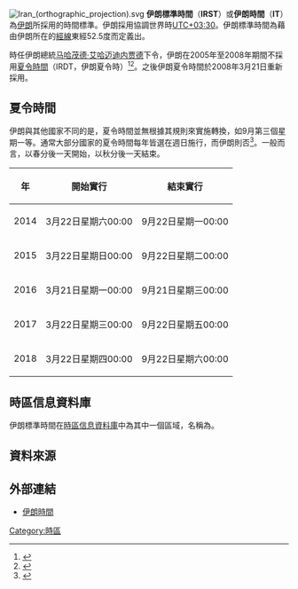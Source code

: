 [[File:Iran_(orthographic_projection).svg|thumb]]
'''伊朗標準時間'''（'''IRST'''）或'''伊朗時間'''（'''IT'''）為[[伊朗|伊朗]]所採用的時間標準。伊朗採用協調世界時[[UTC+03:30|UTC+03:30]]。伊朗標準時間為藉由伊朗所在的[[經線|經線]]東經52.5度而定義出。

時任伊朗總統[[马哈茂德·艾哈迈迪内贾德|马哈茂德·艾哈迈迪内贾德]]下令，伊朗在2005年至2008年期間不採用[[夏令時間|夏令時間]]（IRDT，伊朗夏令時）<ref>{{cite web |url=http://www.presstv.ir/detail.aspx?id=3243&sectionid=351020102 |title=Iran will not observe DST |publisher=Presstv.ir |date=20 March 2007 |accessdate=9 May 2010 |archive-date=2016-04-14 |archive-url=https://web.archive.org/web/20160414045815/http://www.presstv.ir/detail.aspx?id=3243&sectionid=351020102 |dead-url=no }}</ref><ref>{{cite web |url=http://timeanddate.com/worldclock/timezone.html?n=246 |title=Time zone and daylight saving time for Iran – Tehran between 2010 and 2019 |publisher=Timeanddate.com |date= |accessdate=9 May 2010 |archive-date=2014-01-22 |archive-url=https://web.archive.org/web/20140122225547/http://www.timeanddate.com/worldclock/timezone.html?n=246 |dead-url=yes }}</ref>。之後伊朗夏令時間於2008年3月21日重新採用。

==夏令時間==
伊朗與其他國家不同的是，夏令時間並無根據其規則來實施轉換，如9月第三個星期一等。通常大部分國家的夏令時間每年皆選在週日施行，而伊朗則否<ref>{{cite web |url=https://www.timeanddate.com/time/zone/iran/tehran |title=Time Changes in Tehran over the years |accessdate=2015-12-30 |archive-date=2020-09-18 |archive-url=https://web.archive.org/web/20200918053453/https://www.timeanddate.com/time/zone/iran/tehran |dead-url=no }}</ref>。一般而言，以春分後一天開始，以秋分後一天結束。
{| class="wikitable"
|-
! 年 !! 開始實行 !! 結束實行
|-
|2014||3月22日星期六00:00||9月22日星期一00:00
|-
|2015||3月22日星期日00:00||9月22日星期二00:00
|-
|2016||3月21日星期一00:00||9月21日星期三00:00
|-
|2017||3月22日星期三00:00||9月22日星期五00:00
|-
|2018||3月22日星期四00:00||9月22日星期六00:00
|}

==時區信息資料庫==
伊朗標準時間在[[時區信息資料庫|時區信息資料庫]]中為{{le|zone.tab|zone.tab}}其中一個區域，名稱為{{le|Asia/Tehran|Asia/Tehran}}。

==資料來源==
{{Reflist}}

==外部連結==
*[https://www.timeanddate.com/worldclock/iran 伊朗時間] {{Wayback|url=https://www.timeanddate.com/worldclock/iran |date=20200922213919 }}

{{Asia topic|標準時間}}

[[Category:時區|Category:時區]]

{{iran-stub}}